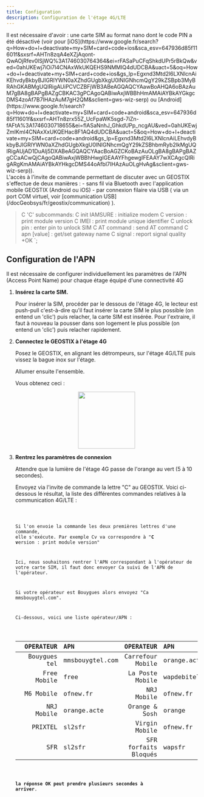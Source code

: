 ```yaml
---
title: Configuration
description: Configuration de l'étage 4G/LTE
---
```



<Aside type="note" title="Avant de commencer">
  Il est nécessaire d'avoir : une carte SIM au format nano dont le code PIN a été désactivé (voir pour [iOS](https://www.google.fr/search?q=How+do+I+deactivate+my+SIM+card+code+ios&sca_esv=647936d85f11601f&sxsrf=AHTn8zqA4eXZjAqont-QwAOjRfev0lSjWQ%3A1746030764364&ei=rFASaPuCFqShkdUPr5rBkQw&ved=0ahUKEwj7iOi7l4CNAxWkUKQEHS9NMMIQ4dUDCBA&uact=5&oq=How+do+I+deactivate+my+SIM+card+code+ios&gs_lp=Egxnd3Mtd2l6LXNlcnAiKEhvdyBkbyBJIGRlYWN0aXZhdGUgbXkgU0lNIGNhcmQgY29kZSBpb3MyBRAhGKABMgUQIRigAUiPCVCZBFjWB3ABeAGQAQCYAawBoAHQA6oBAzAuM7gBA8gBAPgBAZgCBKAC3gPCAgoQABiwAxjWBBhHmAMAiAYBkAYGkgcDMS4zoAf7B7IHAzAuM7gH2QM&sclient=gws-wiz-serp) ou [Android](https://www.google.fr/search?q=How+do+I+deactivate+my+SIM+card+code+android&sca_esv=647936d85f11601f&sxsrf=AHTn8zrx55Z_UcFpaWK5sgd-7iZn-fAFtA%3A1746030718655&ei=flASaNnhJ_GhkdUPp_ncgAU&ved=0ahUKEwjZmIKml4CNAxXxUKQEHac8F1AQ4dUDCBA&uact=5&oq=How+do+I+deactivate+my+SIM+card+code+android&gs_lp=Egxnd3Mtd2l6LXNlcnAiLEhvdyBkbyBJIGRlYWN0aXZhdGUgbXkgU0lNIGNhcmQgY29kZSBhbmRyb2lkMgUQIRigAUjAD1DuAlj5DXABeAGQAQCYAacBoAGZCKoBAzAuOLgBA8gBAPgBAZgCCaACwQjCAgoQABiwAxjWBBhHwgIGEAAYFhgewgIFEAAY7wXCAgcQIRigARgKmAMAiAYBkAYHkgcDMS44oAfbI7IHAzAuOLgHvAg&sclient=gws-wiz-serp)).
</Aside>

<Aside type="note" title="Accès à l'invite de commande">
  L'accès à l'invite de commande permettant de discuter avec un GEOSTIX s'effectue de deux manières : 
  - sans fil via Bluetooth avec l'application mobile GEOSTIX (Android ou iOS)
  - par connexion filaire via USB ( via un port COM virtuel, voir [communication USB](/docGeobsys/fr/geostix/communication) ).
</Aside>


>C
'C' subcommands:
  C init IAMSURE : initialize modem
  C version : print module version
  C IMEI : print module unique identifier
  C unlock pin : enter pin to unlock SIM
  C AT command : send AT command
  C apn [value] : get/set gateway name
  C signal : report signal quality
+OK
>`;
  
## Configuration de l'APN

Il est nécessaire de configurer individuellement les paramètres de l'APN (Access Point Name) pour chaque étage équipé d'une connectivité 4G

<Steps>

1. **Insérez la carte SIM.**
    
    Pour insérer la SIM, procéder par le dessous de l'étage 4G, le lecteur est push-pull c'est-à-dire qu'il faut insérer la carte SIM le plus possible (on entend un 'clic') puis relacher, la carte SIM est insérée. Pour l'extraire, il faut à nouveau la pousser dans son logement le plus possible (on entend un 'clic') puis relacher rapidement.
2. **Connectez le GEOSTIX à l'étage 4G**

    Posez le GEOSTIX, en alignant les détrompeurs, sur l'étage 4G/LTE puis vissez la bague inox sur l'étage.
    
    Allumer ensuite l'ensemble.

    Vous obtenez ceci :
    <div style="display: flex; justify-content: center; gap: 2rem;">
      <img src="/docGeobsys/images/layers/layer4g/geostix_4g.png" width="150" />
    </div>

3. **Rentrez les paramètres de connexion**

    Attendre que la lumière de l'étage 4G passe de l'orange au vert (5 à 10 secondes).

    Envoyez via l'invite de commande la lettre "C" au GEOSTIX. Voici ci-dessous le résultat, la liste des différentes commandes relatives à la communication 4G/LTE :

    <Code code={cmdC} lang="js" title="cmd C" frame="terminal" />
  

    Si l'on envoie la commande les deux premières lettres d'une commande, elle s'exécute. Par exemple Cv va correspondre à "**C v**ersion : print module version"

    Ici, nous souhaitons rentrer l'APN correspondant à l'opérateur de votre carte SIM, il faut donc envoyer Ca suivi de l'APN de l'opérateur.
    
    Si votre opérateur est Bouygues alors envoyez "Ca mmsbouygtel.com".

    Ci-dessous, voici une liste opérateur/APN :

    <table>
      <thead>
        <tr>
          <th style="text-align: left;"></th>
          <th style="text-align: right;">OPERATEUR</th>
          <th style="text-align: left;">APN</th>
          <th style="text-align: right;">OPERATEUR</th>
          <th style="text-align: left;">APN</th>
        </tr>
      </thead>
      <tbody>
        <tr>
          <td style="text-align: left;"></td>
          <td style="text-align: right;">Bouygues tel</td>
          <td style="text-align: left;">mmsbouygtel.com</td>
          <td style="text-align: right;">Carrefour Mobile</td>
          <td style="text-align: left;">orange.acte</td>
        </tr>
        <tr>
          <td></td>
          <td style="text-align: right;">Free Mobile</td>
          <td style="text-align: left;">free</td>
          <td style="text-align: right;">La Poste Mobile</td>
          <td style="text-align: left;">wapdebitel</td>
        </tr>
        <tr>
          <td></td>
          <td style="text-align: right;">M6 Mobile</td>
          <td style="text-align: left;">ofnew.fr</td>
          <td style="text-align: right;">NRJ Mobile</td>
          <td style="text-align: left;">ofnew.fr</td>
        </tr>
        <tr>
          <td></td>
          <td style="text-align: right;">NRJ Mobile</td>
          <td style="text-align: left;">orange.acte</td>
          <td style="text-align: right;">Orange & Sosh</td>
          <td style="text-align: left;">orange</td>
        </tr>
        <tr>
          <td></td>
          <td style="text-align: right;">PRIXTEL</td>
          <td style="text-align: left;">sl2sfr</td>
          <td style="text-align: right;">Virgin Mobile</td>
          <td style="text-align: left;">ofnew.fr</td>
        </tr>
        <tr>
          <td></td>
          <td style="text-align: right;">SFR</td>
          <td style="text-align: left;">sl2sfr</td>
          <td style="text-align: right;">SFR forfaits Bloqués</td>
          <td style="text-align: left;">wapsfr</td>
        </tr>
      </tbody>
    </table>

    **la réponse OK peut prendre plusieurs secondes à arriver**.

</Steps>